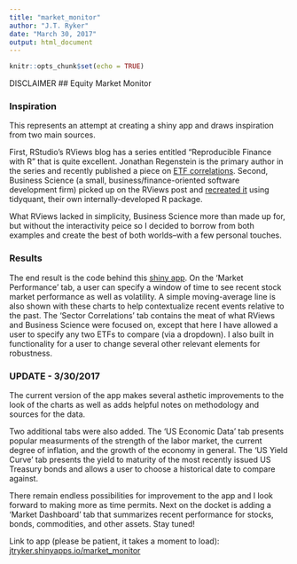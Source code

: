 ---
title: "market_monitor"
author: "J.T. Ryker"
date: "March 30, 2017"
output: html_document
---

```{r setup, include=FALSE}
knitr::opts_chunk$set(echo = TRUE)
```
{DISCLAIMER: This app is currently under redevelopment in order to add functionality and improve loading time. As a result, the equity market portions of the app are no longer functioning. This should be fixed soon. Thanks!}

## Equity Market Monitor

### Inspiration
This represents an attempt at creating a shiny app and draws inspiration from two main sources. 

First, RStudio's RViews blog has a series entitled "Reproducible Finance with R" that is quite excellent. Jonathan Regenstein is the primary author in the series and recently published a piece on [ETF correlations](https://www.rstudio.com/rviews/2017/01/18/reproducible-finance-with-r-sector-correlations/). Second, Business Science (a small, business/finance-oriented software development firm) picked up on the RViews post and [recreated it](http://www.business-science.io/financial-analysis/2017/02/02/Recreating-RViews-Reproducible-Finance-Post.html) using tidyquant, their own internally-developed R package. 

What RViews lacked in simplicity, Business Science more than made up for, but without the interactivity peice so I decided to borrow from both examples and create the best of both worlds--with a few personal touches.

### Results
The end result is the code behind this [shiny app](jtryker.shinyapps.io/market_monitor). On the 'Market Performance' tab, a user can specify a window of time to see recent stock market performance as well as volatility. A simple moving-average line is also shown with these charts to help contextualize recent events relative to the past. The 'Sector Correlations' tab contains the meat of what RViews and Business Science were focused on, except that here I have allowed a user to specify any two ETFs to compare (via a dropdown). I also built in functionality for a user to change several other relevant elements for robustness.

### UPDATE - 3/30/2017
The current version of the app makes several asthetic improvements to the look of the charts as well as adds helpful notes on methodology and sources for the data.

Two additional tabs were also added. The 'US Economic Data' tab presents popular measurments of the strength of the labor market, the current degree of inflation, and the growth of the economy in general. The 'US Yield Curve' tab presents the yield to maturity of the most recently issued US Treasury bonds and allows a user to choose a historical date to compare against.

There remain endless possibilities for improvement to the app and I look forward to making more as time permits. Next on the docket is adding a 'Market Dashboard' tab that summarizes recent performance for stocks, bonds, commodities, and other assets. Stay tuned!


Link to app (please be patient, it takes a moment to load): [jtryker.shinyapps.io/market_monitor](jtryker.shinyapps.io/market_monitor) 
